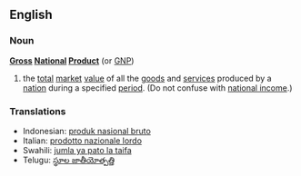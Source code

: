 {{wikipedia}}
==English==

===Noun===
'''[[Gross]] [[National]] [[Product]]''' (or [[GNP]])

# the [[total]] [[market]] [[value]] of all the [[goods]] and [[service]]s produced by a [[nation]] during a specified [[period]]. (Do not confuse with [[national income]].)

===Translations===
*Indonesian: [[produk nasional bruto]]
*Italian: [[prodotto nazionale lordo]]
*Swahili: [[jumla ya pato la taifa]]
*Telugu: [[స్థూల జాతీయోత్పత్తి]]
